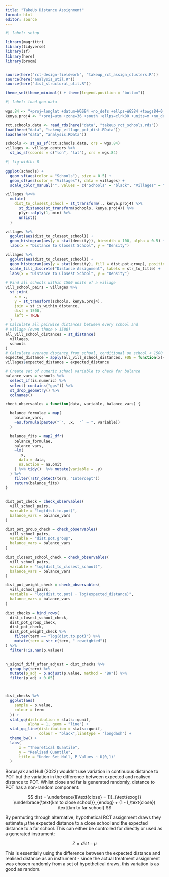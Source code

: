 ```yaml
---
title: "TakeUp Distance Assignment"
format: html
editor: source 
---
```


```r
#| label: setup

library(magrittr)
library(tidyverse)
library(sf)
library(here)
library(broom)


source(here("rct-design-fieldwork", "takeup_rct_assign_clusters.R"))
source(here("analysis_util.R"))
source(here("dist_structural_util.R"))

theme_set(theme_minimal() + theme(legend.position = "bottom"))
```

```r
#| label: load-geo-data

wgs.84 <- "+proj=longlat +datum=WGS84 +no_defs +ellps=WGS84 +towgs84=0,0,0"
kenya.proj4 <- "+proj=utm +zone=36 +south +ellps=clrk80 +units=m +no_defs"

rct.schools.data <- read_rds(here("data", "takeup_rct_schools.rds"))
load(here("data", "takeup_village_pot_dist.RData"))
load(here("data", "analysis.RData"))

schools <- st_as_sf(rct.schools.data, crs = wgs.84)
villages <- village.centers %>% 
  st_as_sf(coords = c("lon", "lat"), crs = wgs.84)
```

```r
#| fig-width: 8

ggplot(schools) +
  geom_sf(aes(color = "Schools"), size = 0.5) +
  geom_sf(aes(color = "Villages"), data = villages) +
  scale_color_manual("", values = c("Schools" = "black", "Villages" = "red"))
```

```r
villages %<>% 
  mutate(
    dist_to_closest_school = st_transform(., kenya.proj4) %>% 
      st_distance(st_transform(schools, kenya.proj4)) %>%
      plyr::alply(1, min) %>% 
      unlist()
  )
```

```r
villages %>% 
  ggplot(aes(dist_to_closest_school)) +
  geom_histogram(aes(y = stat(density)), binwidth = 100, alpha = 0.5) +
  labs(x = "Distance to Closest School", y = "Density")

villages %>% 
  ggplot(aes(dist_to_closest_school)) +
  geom_histogram(aes(y = stat(density), fill = dist.pot.group), position = "identity", binwidth = 100, alpha = 0.5) +
  scale_fill_discrete("Distance Assignment", labels = str_to_title) +
  labs(x = "Distance to Closest School", y = "Density")
```



```r

# Find all schools within 1500 units of a village
vill_school_pairs = villages %>% 
  st_join(
    x = .,
    y = st_transform(schools, kenya.proj4),
    join = st_is_within_distance, 
    dist = 1500,
    left = TRUE
  ) 
# Calculate all pairwise distances between every school and 
# village (even those > 1500)
all_vill_school_distances = st_distance(
  villages, 
  schools
)
# Calculate average distance from school, conditional on school < 1500
expected_distance = apply(all_vill_school_distances, FUN = function(x){mean(x[x < 1500])}, MARGIN = 1)
villages$expected_distance = expected_distance

# Create set of numeric school variable to check for balance
balance_vars = schools %>%
  select_if(is.numeric) %>%
  select(-contains("gps")) %>%
  st_drop_geometry() %>%
  colnames()

check_observables = function(data, variable, balance_vars) {

  balance_formulae = map(
    balance_vars,
    ~as.formula(paste0("`", .x,  "` ~ ", variable))
  )

  balance_fits = map2_dfr(
    balance_formulae,
    balance_vars,
    ~lm(
      .x,
      data = data,
      na.action = na.omit
    ) %>% tidy()  %>% mutate(variable = .y)
  ) %>%
    filter(!str_detect(term, "Intercept"))
    return(balance_fits)
}


dist_pot_check = check_observables(
  vill_school_pairs,
  variable = "log(dist.to.pot)",
  balance_vars = balance_vars
)

dist_pot_group_check = check_observables(
  vill_school_pairs,
  variable = "dist.pot.group",
  balance_vars = balance_vars
)

dist_closest_school_check = check_observables(
  vill_school_pairs,
  variable = "log(dist_to_closest_school)",
  balance_vars = balance_vars
)

dist_pot_weight_check = check_observables(
  vill_school_pairs,
  variable = "log(dist.to.pot) + log(expected_distance)",
  balance_vars = balance_vars
)

dist_checks = bind_rows(
  dist_closest_school_check,
  dist_pot_group_check,
  dist_pot_check,
  dist_pot_weight_check %>%
    filter(term == "log(dist.to.pot)") %>%
    mutate(term = str_c(term, " reweighted"))
) %>%
  filter(!is.nan(p.value)) 


n_signif_diff_after_adjust = dist_checks %>%
  group_by(term) %>%
  mutate(p_adj = p.adjust(p.value, method = "BH")) %>%
  filter(p_adj < 0.05)



dist_checks %>%
  ggplot(aes( 
    sample = p.value,
    colour = term
  )) +
  stat_qq(distribution = stats::qunif,
          alpha = 1, geom = "line") +
  stat_qq_line(distribution = stats::qunif,
               colour = "black",linetype = "longdash") +
  theme_bw() +
  labs(
      x = "Theoretical Quantile", 
      y = "Realised Quantile",
      title = "Under Set Null, P Values ~ U(0,1)"
  )

```



Borusyak and Hull (2022) wouldn't use variation in continuous distance to POT but the variation in the difference between expected and realised distance to POT. Whilst 
close and far is generated randomly, distance to POT has a non-random component:


$$
dist = \underbrace{I[\text{close} = 1]}_{\text{exog}} \underbrace{\text{km to close school}}_{endog} + (1 - I_\text{close}) \text{km to far school}
$$


By permuting through alternative, hypothetical RCT assignment draws they estimate $\mu$ the expected distance to a close school and 
the expected distance to a far school. This can either be controlled for directly or used as a generated instrument:

$$
Z = dist - \mu
$$

This is essentially using the difference between the expected distance and realised distance as an instrument - since the actual treatment assignment was chosen randomly from a set of hypothetical draws, this variation is as good as random.